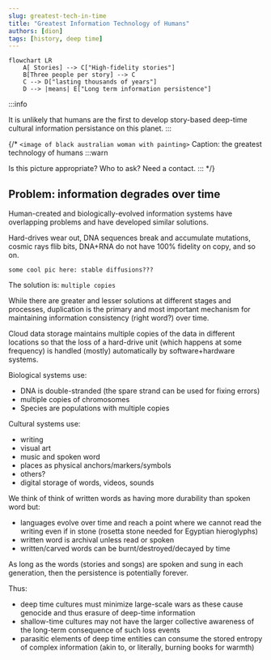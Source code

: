 ```yaml
---
slug: greatest-tech-in-time
title: "Greatest Information Technology of Humans"
authors: [dion]
tags: [history, deep time]
---
```


```mermaid
flowchart LR
    A[ Stories] --> C["High-fidelity stories"]
    B[Three people per story] --> C
    C --> D["lasting thousands of years"]
    D --> |means| E["Long term information persistence"]
```


:::info

It is unlikely that humans are the first to develop story-based deep-time cultural information persistance on this planet.
:::


{/* `<image of black australian woman with painting>`
Caption: the greatest technology of humans
:::warn

Is this picture appropriate? Who to ask? Need a contact.
::: */}

## Problem: information degrades over time

Human-created and biologically-evolved information systems have overlapping problems and have developed similar solutions.


Hard-drives wear out, DNA sequences break and accumulate mutations, cosmic rays flib bits, DNA+RNA do not have 100% fidelity on copy, and so on.

`some cool pic here: stable diffusions???`


The solution is: `multiple copies`

While there are greater and lesser solutions at different stages and processes, duplication is the primary and most important mechanism for maintaining information consistency (right word?) over time.

Cloud data storage maintains multiple copies of the data in different locations so that the loss of a hard-drive unit (which happens at some frequency) is handled (mostly) automatically by software+hardware systems.

Biological systems use:
 - DNA is double-stranded (the spare strand can be used for fixing errors)
 - multiple copies of chromosomes
 - Species are populations with multiple copies

Cultural systems use:
 - writing
 - visual art
 - music and spoken word
 - places as physical anchors/markers/symbols
 - others?
 - digital storage of words, videos, sounds

We think of think of written words as having more durability than spoken word but:
 - languages evolve over time and reach a point where we cannot read the writing even if in stone (rosetta stone needed for Egyptian hieroglyphs)
 - written word is archival unless read or spoken
 - written/carved words can be burnt/destroyed/decayed by time

As long as the words (stories and songs) are spoken and sung in each generation, then the persistence is potentially forever.


Thus:

 - deep time cultures must minimize large-scale wars as these cause genocide and thus erasure of deep-time information
 - shallow-time cultures may not have the larger collective awareness of the long-term consequence of such loss events
 - parasitic elements of deep time entities can consume the stored entropy of complex information (akin to, or literally, burning books for warmth)

